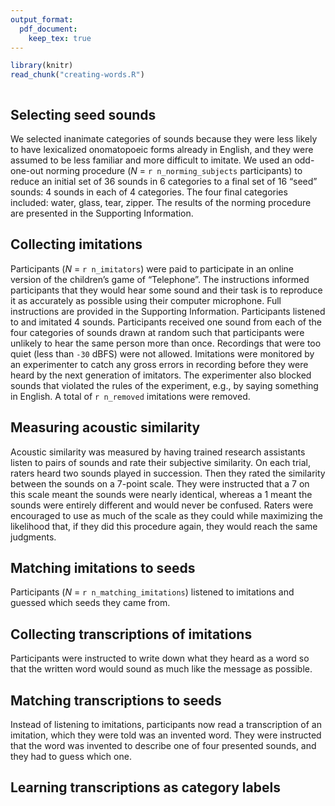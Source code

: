 ```yaml
---
output_format:
  pdf_document:
    keep_tex: true
---
```


```r
library(knitr)
read_chunk("creating-words.R")
```

```r
```

## Selecting seed sounds

We selected inanimate categories of sounds because they were less likely to have lexicalized onomatopoeic forms already in English, and they were assumed to be less familiar and more difficult to imitate. We used an odd-one-out norming procedure (_N_ = `r n_norming_subjects` participants) to reduce an initial set of 36 sounds in 6 categories to a final set of 16 "seed" sounds: 4 sounds in each of 4 categories. The four final categories included: water, glass, tear, zipper. The results of the norming procedure are presented in the Supporting Information.

## Collecting imitations

Participants (_N_ = `r n_imitators`) were paid to participate in an online version of the children's game of "Telephone". The instructions informed participants that they would hear some sound and their task is to reproduce it as accurately as possible using their computer microphone. Full instructions are provided in the Supporting Information. Participants listened to and imitated 4 sounds. Participants received one sound from each of the four categories of sounds drawn at random such that participants were unlikely to hear the same person more than once. Recordings that were too quiet (less than `-30` dBFS) were not allowed. Imitations were monitored by an experimenter to catch any gross errors in recording before they were heard by the next generation of imitators. The experimenter also blocked sounds that violated the rules of the experiment, e.g., by saying something in English. A total of `r n_removed` imitations were removed.

## Measuring acoustic similarity

Acoustic similarity was measured by having trained research assistants listen to pairs of sounds and rate their subjective similarity. On each trial, raters heard two sounds played in succession. Then they rated the similarity between the sounds on a 7-point scale. They were instructed that a 7 on this scale meant the sounds were nearly identical, whereas a 1 meant the sounds were entirely different and would never be confused. Raters were encouraged to use as much of the scale as they could while maximizing the likelihood that, if they did this procedure again, they would reach the same judgments.

## Matching imitations to seeds

Participants (_N_ = `r n_matching_imitations`) listened to imitations and guessed which seeds they came from. 

## Collecting transcriptions of imitations

Participants were instructed to write down what they heard as a word so that the written word would sound as much like the message as possible.

## Matching transcriptions to seeds

Instead of listening to imitations, participants now read a transcription of an imitation, which they were told was an invented word. They were instructed that the word was invented to describe one of four presented sounds, and they had to guess which one.

## Learning transcriptions as category labels
